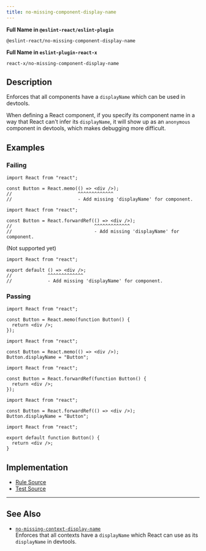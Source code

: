 ```yaml
---
title: no-missing-component-display-name
---
```


**Full Name in `@eslint-react/eslint-plugin`**

```plain copy
@eslint-react/no-missing-component-display-name
```

**Full Name in `eslint-plugin-react-x`**

```plain copy
react-x/no-missing-component-display-name
```

## Description

Enforces that all components have a `displayName` which can be used in devtools.

When defining a React component, if you specify its component name in a way that React can't infer its `displayName`, it will show up as an `anonymous` component in devtools, which makes debugging more difficult.

## Examples

### Failing

```tsx
import React from "react";

const Button = React.memo(() => <div />);
//                        ^^^^^^^^^^^^^
//                        - Add missing 'displayName' for component.
```

```tsx
import React from "react";

const Button = React.forwardRef(() => <div />);
//                              ^^^^^^^^^^^^^
//                              - Add missing 'displayName' for component.
```

(Not supported yet)

```tsx
import React from "react";

export default () => <div />;
//             ^^^^^^^^^^^^^
//             - Add missing 'displayName' for component.
```

### Passing

```tsx
import React from "react";

const Button = React.memo(function Button() {
  return <div />;
});
```

```tsx
import React from "react";

const Button = React.memo(() => <div />);
Button.displayName = "Button";
```

```tsx
import React from "react";

const Button = React.forwardRef(function Button() {
  return <div />;
});
```

```tsx
import React from "react";

const Button = React.forwardRef(() => <div />);
Button.displayName = "Button";
```

```tsx
import React from "react";

export default function Button() {
  return <div />;
}
```

## Implementation

- [Rule Source](https://github.com/Rel1cx/eslint-react/tree/main/packages/plugins/eslint-plugin-react-x/src/rules/no-missing-component-display-name.ts)
- [Test Source](https://github.com/Rel1cx/eslint-react/tree/main/packages/plugins/eslint-plugin-react-x/src/rules/no-missing-component-display-name.spec.ts)

---

## See Also

- [`no-missing-context-display-name`](./no-missing-context-display-name)\
  Enforces that all contexts have a `displayName` which React can use as its `displayName` in devtools.

